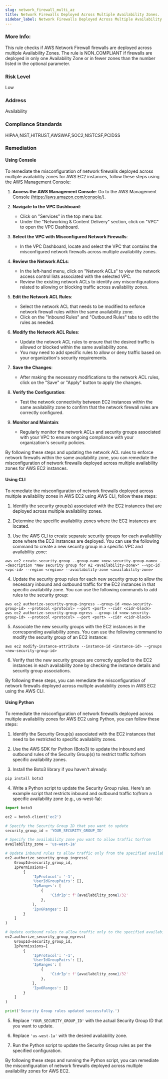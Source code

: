```yaml
---
slug: network_firewall_multi_az
title: Network Firewalls Deployed Across Multiple Availability Zones.
sidebar_label: Network Firewalls Deployed Across Multiple Availability Zones.
---
```


### More Info:

This rule checks if AWS Network Firewall firewalls are deployed across multiple Availability Zones. The rule is NON_COMPLIANT if firewalls are deployed in only one Availability Zone or in fewer zones than the number listed in the optional parameter.

### Risk Level

Low

### Address

Availability

### Compliance Standards

HIPAA,NIST,HITRUST,AWSWAF,SOC2,NISTCSF,PCIDSS

### Remediation

#### Using Console

To remediate the misconfiguration of network firewalls deployed across multiple availability zones for AWS EC2 instances, follow these steps using the AWS Management Console:

1. **Access the AWS Management Console**: Go to the AWS Management Console (https://aws.amazon.com/console/).

2. **Navigate to the VPC Dashboard**:
   - Click on "Services" in the top menu bar.
   - Under the "Networking & Content Delivery" section, click on "VPC" to open the VPC Dashboard.

3. **Select the VPC with Misconfigured Network Firewalls**:
   - In the VPC Dashboard, locate and select the VPC that contains the misconfigured network firewalls across multiple availability zones.

4. **Review the Network ACLs**:
   - In the left-hand menu, click on "Network ACLs" to view the network access control lists associated with the selected VPC.
   - Review the existing network ACLs to identify any misconfigurations related to allowing or blocking traffic across availability zones.

5. **Edit the Network ACL Rules**:
   - Select the network ACL that needs to be modified to enforce network firewall rules within the same availability zone.
   - Click on the "Inbound Rules" and "Outbound Rules" tabs to edit the rules as needed.

6. **Modify the Network ACL Rules**:
   - Update the network ACL rules to ensure that the desired traffic is allowed or blocked within the same availability zone.
   - You may need to add specific rules to allow or deny traffic based on your organization's security requirements.

7. **Save the Changes**:
   - After making the necessary modifications to the network ACL rules, click on the "Save" or "Apply" button to apply the changes.

8. **Verify the Configuration**:
   - Test the network connectivity between EC2 instances within the same availability zone to confirm that the network firewall rules are correctly configured.

9. **Monitor and Maintain**:
   - Regularly monitor the network ACLs and security groups associated with your VPC to ensure ongoing compliance with your organization's security policies.

By following these steps and updating the network ACL rules to enforce network firewalls within the same availability zone, you can remediate the misconfiguration of network firewalls deployed across multiple availability zones for AWS EC2 instances.

#### Using CLI

To remediate the misconfiguration of network firewalls deployed across multiple availability zones in AWS EC2 using AWS CLI, follow these steps:

1. Identify the security group(s) associated with the EC2 instances that are deployed across multiple availability zones.

2. Determine the specific availability zones where the EC2 instances are located.

3. Use the AWS CLI to create separate security groups for each availability zone where the EC2 instances are deployed. You can use the following command to create a new security group in a specific VPC and availability zone:

```
aws ec2 create-security-group --group-name <new-security-group-name> --description "New security group for AZ <availability-zone>" --vpc-id <vpc-id> --region <region> --availability-zone <availability-zone>
```

4. Update the security group rules for each new security group to allow the necessary inbound and outbound traffic for the EC2 instances in that specific availability zone. You can use the following commands to add rules to the security group:

```
aws ec2 authorize-security-group-ingress --group-id <new-security-group-id> --protocol <protocol> --port <port> --cidr <cidr-block>
aws ec2 authorize-security-group-egress --group-id <new-security-group-id> --protocol <protocol> --port <port> --cidr <cidr-block>
```

5. Associate the new security groups with the EC2 instances in the corresponding availability zones. You can use the following command to modify the security group of an EC2 instance:

```
aws ec2 modify-instance-attribute --instance-id <instance-id> --groups <new-security-group-id>
```

6. Verify that the new security groups are correctly applied to the EC2 instances in each availability zone by checking the instance details and security group associations.

By following these steps, you can remediate the misconfiguration of network firewalls deployed across multiple availability zones in AWS EC2 using the AWS CLI.

#### Using Python

To remediate the misconfiguration of network firewalls deployed across multiple availability zones for AWS EC2 using Python, you can follow these steps:

1. Identify the Security Group(s) associated with the EC2 instances that need to be restricted to specific availability zones.

2. Use the AWS SDK for Python (Boto3) to update the inbound and outbound rules of the Security Group(s) to restrict traffic to/from specific availability zones.

3. Install the Boto3 library if you haven't already:

```bash
pip install boto3
```

4. Write a Python script to update the Security Group rules. Here's an example script that restricts inbound and outbound traffic to/from a specific availability zone (e.g., us-west-1a):

```python
import boto3

ec2 = boto3.client('ec2')

# Specify the Security Group ID that you want to update
security_group_id = 'YOUR_SECURITY_GROUP_ID'

# Specify the availability zone you want to allow traffic to/from
availability_zone = 'us-west-1a'

# Update inbound rules to allow traffic only from the specified availability zone
ec2.authorize_security_group_ingress(
    GroupId=security_group_id,
    IpPermissions=[
        {
            'IpProtocol': '-1',
            'UserIdGroupPairs': [],
            'IpRanges': [
                {
                    'CidrIp': f'{availability_zone}/32'
                },
            ],
            'Ipv6Ranges': []
        }
    ]
)

# Update outbound rules to allow traffic only to the specified availability zone
ec2.authorize_security_group_egress(
    GroupId=security_group_id,
    IpPermissions=[
        {
            'IpProtocol': '-1',
            'UserIdGroupPairs': [],
            'IpRanges': [
                {
                    'CidrIp': f'{availability_zone}/32'
                },
            ],
            'Ipv6Ranges': []
        }
    ]
)

print('Security Group rules updated successfully.')
```

5. Replace `'YOUR_SECURITY_GROUP_ID'` with the actual Security Group ID that you want to update.

6. Replace `'us-west-1a'` with the desired availability zone.

7. Run the Python script to update the Security Group rules as per the specified configuration.

By following these steps and running the Python script, you can remediate the misconfiguration of network firewalls deployed across multiple availability zones for AWS EC2.



